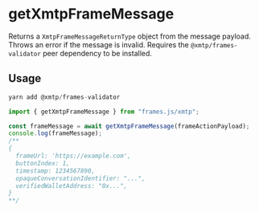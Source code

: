 # getXmtpFrameMessage

Returns a `XmtpFrameMessageReturnType` object from the message payload. Throws an error if the message is invalid. Requires the `@xmtp/frames-validator` peer dependency to be installed.

## Usage

```ts
yarn add @xmtp/frames-validator
```

```ts
import { getXmtpFrameMessage } from "frames.js/xmtp";

const frameMessage = await getXmtpFrameMessage(frameActionPayload);
console.log(frameMessage);
/**
{
  frameUrl: 'https://example.com',
  buttonIndex: 1,
  timestamp: 1234567890,
  opaqueConversationIdentifier: "...",
  verifiedWalletAddress: "0x...",
}
**/
```
